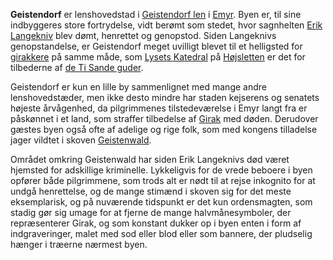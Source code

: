 {{title:Geistendorf}}
{{author:Laura Holmegaard}}
{{timestamp:2010-08-25T14:40:02Z}}
{{copyright:Geistendorf}}
'''Geistendorf''' er lenshovedstad i [[Geistendorf len]] i [[Emyr]]. Byen er, til sine indbyggeres store fortrydelse, vidt berømt som stedet, hvor sagnhelten [[Erik Langekniv]] blev dømt, henrettet og genopstod. Siden Langeknivs genopstandelse, er Geistendorf meget uvilligt blevet til et helligsted for [[girakker|girakkere]] på samme måde, som [[Lysets Katedral]] på [[Højsletten]] er det for tilbederne af [[de Ti Sande guder]].

Geistendorf er kun en lille by sammenlignet med mange andre lenshovedstæder, men ikke desto mindre har staden kejserens og senatets højeste årvågenhed, da pilgrimmenes tilstedeværelse i Emyr langt fra er påskønnet i et land, som straffer tilbedelse af [[Girak]] med døden. Derudover gæstes byen også ofte af adelige og rige folk, som med kongens tilladelse jager vildtet i skoven [[Geistenwald]].

Området omkring Geistenwald har siden Erik Langeknivs død været hjemsted for adskillige kriminelle. Lykkeligvis for de vrede beboere i byen opfører både pilgrimmene, som trods alt er nødt til at rejse inkognito for at undgå henrettelse, og de mange stimænd i skoven sig for det meste eksemplarisk, og på nuværende tidspunkt er det kun ordensmagten, som stadig gør sig umage for at fjerne de mange halvmånesymboler, der repræsenterer Girak, og som konstant dukker op i byen enten i form af indgraveringer, malet med sod eller blod eller som bannere, der pludselig hænger i træerne nærmest byen.